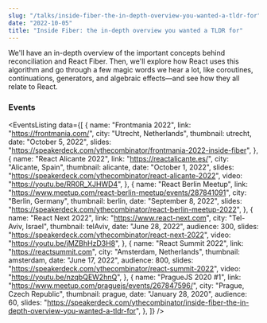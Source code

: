 ```yaml
---
slug: "/talks/inside-fiber-the-in-depth-overview-you-wanted-a-tldr-for"
date: "2022-10-05"
title: "Inside Fiber: the in-depth overview you wanted a TLDR for"
---
```




We'll have an in-depth overview of the important concepts behind reconciliation and React Fiber. Then, we'll explore how React uses this algorithm and go through a few magic words we hear a lot, like coroutines, continuations, generators, and algebraic effects—and see how they all relate to React.

### Events

<EventsListing
  data={[
    {
      name: "Frontmania 2022",
      link: "https://frontmania.com/",
      city: "Utrecht, Netherlands",
      thumbnail: utrecht,
      date: "October 5, 2022",
      slides:
        "https://speakerdeck.com/ythecombinator/frontmania-2022-inside-fiber",
    },
    {
      name: "React Alicante 2022",
      link: "https://reactalicante.es/",
      city: "Alicante, Spain",
      thumbnail: alicante,
      date: "October 1, 2022",
      slides: "https://speakerdeck.com/ythecombinator/react-alicante-2022",
      video: "https://youtu.be/RR0R_XJHWD4",
    },
    {
      name: "React Berlin Meetup",
      link: "https://www.meetup.com/react-berlin-meetup/events/287841091",
      city: "Berlin, Germany",
      thumbnail: berlin,
      date: "September 8, 2022",
      slides: "https://speakerdeck.com/ythecombinator/react-berlin-meetup-2022",
    },
    {
      name: "React Next 2022",
      link: "https://www.react-next.com",
      city: "Tel-Aviv, Israel",
      thumbnail: telAviv,
      date: "June 28, 2022",
      audience: 300,
      slides: "https://speakerdeck.com/ythecombinator/react-next-2022",
      video: "https://youtu.be/jMZBhHzD3H8",
    },
    {
      name: "React Summit 2022",
      link: "https://reactsummit.com",
      city: "Amsterdam, Netherlands",
      thumbnail: amsterdam,
      date: "June 17, 2022",
      audience: 800,
      slides: "https://speakerdeck.com/ythecombinator/react-summit-2022",
      video: "https://youtu.be/nzqbQEW2hnQ",
    },
    {
      name: "PragueJS 2020 #1",
      link: "https://www.meetup.com/praguejs/events/267847596/",
      city: "Prague, Czech Republic",
      thumbnail: prague,
      date: "January 28, 2020",
      audience: 60,
      slides:
        "https://speakerdeck.com/ythecombinator/inside-fiber-the-in-depth-overview-you-wanted-a-tldr-for",
    },
  ]}
/>
